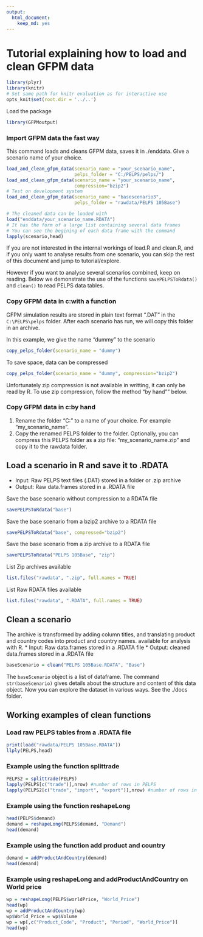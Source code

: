 ```yaml
---
output: 
  html_document: 
    keep_md: yes
---
```

Tutorial explaining how to load and clean GFPM data
===================================
```r
library(plyr)
library(knitr)
# Set same path for knitr evaluation as for interactive use
opts_knit$set(root.dir = '../..')
```

Load the package
```r
library(GFPMoutput)
```

### Import GFPM data the fast way
This command loads and cleans GFPM data, saves it in ./enddata.
GIve a scenario name of your choice.
```r
load_and_clean_gfpm_data(scenario_name = "your_scenario_name", 
                         pelps_folder = "C:/PELPS/pelps/") 
load_and_clean_gfpm_data(scenario_name = "your_scenario_name",
                         compression="bzip2")
# Test on development system
load_and_clean_gfpm_data(scenario_name = "basescenario3", 
                         pelps_folder = "rawdata/PELPS 105Base") 

# The cleaned data can be loaded with 
load("enddata/your_scenario_name.RDATA")
# It has the form of a large list containing several data frames
# You can see the begining of each data frame with the command
lapply(scenario,head)
```
If you are not interested in the internal workings of load.R and clean.R, 
and if you only want to analyse results from one scenario,
you can skip the rest of this document and jump to tutorial/explore.

However if you want to analyse several scenarios combined, keep on reading.
Below we demonstrate the use of the functions `savePELPSToRdata()` and `clean()`
to read PELPS data tables.


### Copy GFPM data in c:\PELPS\pelps with a function
GFPM simulation results are stored in plain text
format ".DAT" in the `C:\PELPS\pelps` folder. 
After each scenario has run, we will copy this folder in an archive.

In this example, we give the name "dummy" to the scenario
```r
copy_pelps_folder(scenario_name = "dummy")
```

To save space, data can be compressed
```r
copy_pelps_folder(scenario_name = "dummy", compression="bzip2")
```

Unfortunately zip compression is not available in writting, it can only be read by R.
To use zip compression, follow the method "by hand"" below.

### Copy GFPM data in c:\PELPS\pelps by hand
 1. Rename the folder "C:\PELPS\PELPS" to a name of your choice.
 For example "my_scenario_name". 
 2. Copy the renamed PELPS folder to the \rawdata folder.
   Optionally, you can compress this PELPS folder as a zip file: "my_scenario_name.zip"
   and copy it to the rawdata folder.


Load a scenario in R and save it to .RDATA
-----------------------------------------
* Input: Raw PELPS text files (.DAT) stored in a folder or .zip archive
* Output: Raw data.frames stored in a .RDATA file 

Save the base scenario without compression to a RDATA file
```r
savePELPSToRdata("base")
```

Save the base scenario from a bzip2 archive to a RDATA file
```r
savePELPSToRdata("base", compressed="bzip2")
```


Save the base scenario from a zip archive to a RDATA file
```r
savePELPSToRdata("PELPS 105Base", "zip")
```

List Zip archives available
```r
list.files("rawdata", ".zip", full.names = TRUE) 
```


List Raw RDATA files available
```r
list.files("rawdata", ".RDATA", full.names = TRUE) 
```

Clean a scenario
----------------
The archive is transformed by adding column titles, 
and translating product and country codes into product and country names. 
available for analysis with R.
* Input: Raw data.frames stored in a .RDATA file
* Output: cleaned data.frames stored in a .RDATA file

```r
baseScenario = clean("PELPS 105Base.RDATA", "Base")
```
The `baseScenario` object is a list of dataframe. 
The command `str(baseScenario)` gives details about the structure and content of this data object. 
Now you can explore the dataset in various ways. See the ./docs folder.


Working examples of clean functions
-----------------------------------
### Load raw PELPS tables from a .RDATA file
```r
print(load("rawdata/PELPS 105Base.RDATA"))
llply(PELPS,head)
```

### Example using the function splittrade 
```r
PELPS2 = splittrade(PELPS)
lapply(PELPS[c("trade")],nrow) #number of rows in PELPS
lapply(PELPS2[c("trade", "import", "export")],nrow) #number of rows in PELPS2
```

### Example using the function reshapeLong
```r
head(PELPS$demand)
demand = reshapeLong(PELPS$demand, "Demand")
head(demand)
```

### Example using the function add product and country
```r
demand = addProductAndCountry(demand)
head(demand)
```

### Example using reshapeLong and addProductAndCountry on World price
```r
wp = reshapeLong(PELPS$worldPrice, "World_Price")
head(wp)
wp = addProductAndCountry(wp)
wp$World_Price = wp$Volume
wp = wp[,c("Product_Code", "Product", "Period", "World_Price")]
head(wp)
```
